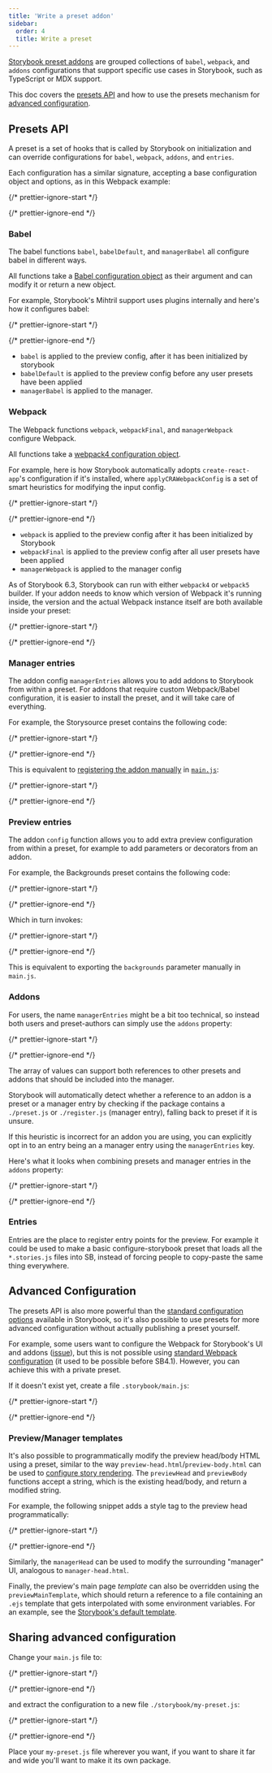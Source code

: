 ```yaml
---
title: 'Write a preset addon'
sidebar:
  order: 4
  title: Write a preset
---
```


[Storybook preset addons](./addon-types.mdx#preset-addons) are grouped collections of `babel`, `webpack`, and `addons` configurations that support specific use cases in Storybook, such as TypeScript or MDX support.

This doc covers the [presets API](#presets-api) and how to use the presets mechanism for [advanced configuration](#advanced-configuration).

## Presets API

A preset is a set of hooks that is called by Storybook on initialization and can override configurations for `babel`, `webpack`, `addons`, and `entries`.

Each configuration has a similar signature, accepting a base configuration object and options, as in this Webpack example:

{/* prettier-ignore-start */}

<CodeSnippets path="storybook-main-webpack-preset-config.md" />

{/* prettier-ignore-end */}

### Babel

The babel functions `babel`, `babelDefault`, and `managerBabel` all configure babel in different ways.

All functions take a [Babel configuration object](https://babeljs.io/docs/en/configuration) as their argument and can modify it or return a new object.

For example, Storybook's Mihtril support uses plugins internally and here's how it configures babel:

{/* prettier-ignore-start */}

<CodeSnippets path="storybook-babel-configuration-example.md" />

{/* prettier-ignore-end */}

* `babel` is applied to the preview config, after it has been initialized by storybook
* `babelDefault` is applied to the preview config before any user presets have been applied
* `managerBabel` is applied to the manager.

### Webpack

The Webpack functions `webpack`, `webpackFinal`, and `managerWebpack` configure Webpack.

All functions take a [webpack4 configuration object](https://webpack.js.org/configuration/).

For example, here is how Storybook automatically adopts `create-react-app`'s configuration if it's installed, where `applyCRAWebpackConfig` is a set of smart heuristics for modifying the input config.

{/* prettier-ignore-start */}

<CodeSnippets path="storybook-main-webpackfinal-example.md" />

{/* prettier-ignore-end */}

* `webpack` is applied to the preview config after it has been initialized by Storybook
* `webpackFinal` is applied to the preview config after all user presets have been applied
* `managerWebpack` is applied to the manager config

As of Storybook 6.3, Storybook can run with either `webpack4` or `webpack5` builder. If your addon needs to know which version of Webpack it's running inside, the version and the actual Webpack instance itself are both available inside your preset:

{/* prettier-ignore-start */}

<CodeSnippets path="storybook-main-versioned-webpack.md" />

{/* prettier-ignore-end */}

### Manager entries

The addon config `managerEntries` allows you to add addons to Storybook from within a preset. For addons that require custom Webpack/Babel configuration, it is easier to install the preset, and it will take care of everything.

For example, the Storysource preset contains the following code:

{/* prettier-ignore-start */}

<CodeSnippets path="storybook-storysource-manager-entries.md" />

{/* prettier-ignore-end */}

This is equivalent to [registering the addon manually](../get-started/browse-stories.mdx#addons) in [`main.js`](../configure/overview.mdx#configure-story-rendering):

{/* prettier-ignore-start */}

<CodeSnippets path="storybook-main-use-manager-entries.md" />

{/* prettier-ignore-end */}

### Preview entries

The addon `config` function allows you to add extra preview configuration from within a preset, for example to add parameters or decorators from an addon.

For example, the Backgrounds preset contains the following code:

{/* prettier-ignore-start */}

<CodeSnippets path="storybook-backgrounds-preset-config.md" />

{/* prettier-ignore-end */}

Which in turn invokes:

{/* prettier-ignore-start */}

<CodeSnippets path="storybook-backgrounds-addon-default-params.md" />

{/* prettier-ignore-end */}

This is equivalent to exporting the `backgrounds` parameter manually in `main.js`.

### Addons

For users, the name `managerEntries` might be a bit too technical, so instead both users and preset-authors can simply use the `addons` property:

{/* prettier-ignore-start */}

<CodeSnippets path="storybook-main-register-storysource-example.md" />

{/* prettier-ignore-end */}

The array of values can support both references to other presets and addons that should be included into the manager.

Storybook will automatically detect whether a reference to an addon is a preset or a manager entry by checking if the package contains a `./preset.js` or `./register.js` (manager entry), falling back to preset if it is unsure.

If this heuristic is incorrect for an addon you are using, you can explicitly opt in to an entry being an a manager entry using the `managerEntries` key.

Here's what it looks when combining presets and manager entries in the `addons` property:

{/* prettier-ignore-start */}

<CodeSnippets path="storybook-main-register-presets-managerentry.md" />

{/* prettier-ignore-end */}

### Entries

Entries are the place to register entry points for the preview. For example it could be used to make a basic configure-storybook preset that loads all the `*.stories.js` files into SB, instead of forcing people to copy-paste the same thing everywhere.

## Advanced Configuration

The presets API is also more powerful than the [standard configuration options](../builders/webpack.mdx#extending-storybooks-webpack-config) available in Storybook, so it's also possible to use presets for more advanced configuration without actually publishing a preset yourself.

For example, some users want to configure the Webpack for Storybook's UI and addons ([issue](https://github.com/storybookjs/storybook/issues/4995)), but this is not possible using [standard Webpack configuration](../builders/webpack.mdx#default-configuration) (it used to be possible before SB4.1). However, you can achieve this with a private preset.

If it doesn't exist yet, create a file `.storybook/main.js`:

{/* prettier-ignore-start */}

<CodeSnippets path="storybook-main-advanced-config-example.md" />

{/* prettier-ignore-end */}

### Preview/Manager templates

It's also possible to programmatically modify the preview head/body HTML using a preset, similar to the way `preview-head.html`/`preview-body.html` can be used to [configure story rendering](../configure/story-rendering.mdx). The `previewHead` and `previewBody` functions accept a string, which is the existing head/body, and return a modified string.

For example, the following snippet adds a style tag to the preview head programmatically:

{/* prettier-ignore-start */}

<CodeSnippets path="storybook-main-preview-head.md" />

{/* prettier-ignore-end */}

Similarly, the `managerHead` can be used to modify the surrounding "manager" UI, analogous to `manager-head.html`.

Finally, the preview's main page *template* can also be overridden using the `previewMainTemplate`, which should return a reference to a file containing an `.ejs` template that gets interpolated with some environment variables. For an example, see the [Storybook's default template](https://github.com/storybookjs/storybook/blob/next/lib/core-common/templates/index.ejs).

## Sharing advanced configuration

Change your `main.js` file to:

{/* prettier-ignore-start */}

<CodeSnippets path="storybook-main-import-preset-config.md" />

{/* prettier-ignore-end */}

and extract the configuration to a new file `./storybook/my-preset.js`:

{/* prettier-ignore-start */}

<CodeSnippets path="storybook-preset-full-config-object.md" />

{/* prettier-ignore-end */}

Place your `my-preset.js` file wherever you want, if you want to share it far and wide you'll want to make it its own package.

